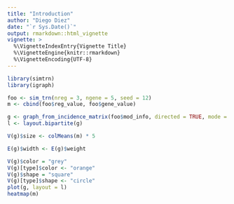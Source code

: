 ```yaml
---
title: "Introduction"
author: "Diego Diez"
date: "`r Sys.Date()`"
output: rmarkdown::html_vignette
vignette: >
  %\VignetteIndexEntry{Vignette Title}
  %\VignetteEngine{knitr::rmarkdown}
  %\VignetteEncoding{UTF-8}
---
```


```r
library(simtrn)
library(igraph)
```


```r
foo <- sim_trn(nreg = 3, ngene = 5, seed = 12)
m <- cbind(foo$reg_value, foo$gene_value)

g <- graph_from_incidence_matrix(foo$mod_info, directed = TRUE, mode = "out", weighted = TRUE)
l <- layout.bipartite(g)

V(g)$size <- colMeans(m) * 5

E(g)$width <- E(g)$weight

V(g)$color = "grey"
V(g)[type]$color <- "orange"
V(g)$shape = "square"
V(g)[type]$shape <- "circle"
plot(g, layout = l)
heatmap(m)
```

